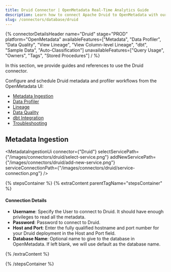 ```yaml
---
title: Druid Connector | OpenMetadata Real-Time Analytics Guide
description: Learn how to connect Apache Druid to OpenMetadata with our comprehensive connector guide. Step-by-step setup, configuration, and metadata extraction.
slug: /connectors/database/druid
---
```









{% connectorDetailsHeader
name="Druid"
stage="PROD"
platform="OpenMetadata"
availableFeatures=["Metadata", "Data Profiler", "Data Quality", "View Lineage", "View Column-level Lineage", "dbt", "Sample Data", "Auto-Classification"]
unavailableFeatures=["Query Usage", "Owners", "Tags", "Stored Procedures"]
/ %}

In this section, we provide guides and references to use the Druid connector.

Configure and schedule Druid metadata and profiler workflows from the OpenMetadata UI:

- [Metadata Ingestion](#metadata-ingestion)
- [Data Profiler](/how-to-guides/data-quality-observability/profiler/workflow)
- [Lineage](/how-to-guides/data-lineage/workflow)
- [Data Quality](/how-to-guides/data-quality-observability/quality)
- [dbt Integration](/connectors/ingestion/workflows/dbt)
- [Troubleshooting](/connectors/database/druid/troubleshooting)

<IngestionModeTiles yamlPath="/snippets/connectors/database/athena/yaml" />

## Metadata Ingestion

<MetadataIngestionUi connector={"Druid"} selectServicePath={"/images/connectors/druid/select-service.png"} addNewServicePath={"/images/connectors/druid/add-new-service.png"} serviceConnectionPath={"/images/connectors/druid/service-connection.png"} />

{% stepsContainer %}
{% extraContent parentTagName="stepsContainer" %}

#### Connection Details

- **Username**: Specify the User to connect to Druid. It should have enough privileges to read all the metadata.
- **Password**: Password to connect to Druid.
- **Host and Port**: Enter the fully qualified hostname and port number for your Druid deployment in the Host and Port field.
- **Database Name**: Optional name to give to the database in OpenMetadata. If left blank, we will use default as the database name.

<AdvancedConfiguration />

{% /extraContent %}

<TestConnection />

<ConfigureIngestion />

<IngestionScheduleAndDeploy />

{% /stepsContainer %}

<Related />
